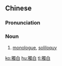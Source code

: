 {{also|独白}}
==Chinese==
{{zh-forms|s=独白}}

===Pronunciation===
{{zh-pron
|m=dúbái
|c=duk6 baak6
|cat=n
}}

===Noun===
{{zh-noun}}

# [[monologue]], [[soliloquy]]

[[ko:獨白]]
[[hu:獨白]]
[[tl:獨白]]